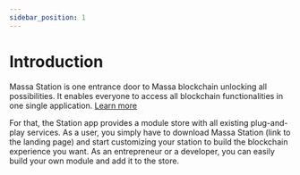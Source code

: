 ```yaml
---
sidebar_position: 1
---
```

# Introduction
Massa Station is one entrance door to Massa blockchain unlocking all possibilities. It enables everyone to access all blockchain functionalities in one single application. [Learn more](../wallet/massa-station.mdx)

For that, the Station app provides a module store with all existing plug-and-play services. As a user, you simply have to download Massa Station (link to the landing page) and start customizing your station to build the blockchain experience you want. As an entrepreneur or a developer, you can easily build your own module and add it to the store.

